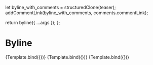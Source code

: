 let byline_with_comments  =  structuredClone(teaser);
addCommentLink(byline_with_comments, comments.commentLink);

<Meta title="Komponenten/Teaser/Komponenten/Teaser_Byline"/>

  return byline({ ...args });
};

# Byline

<Preview withToolbar>
  <Story name="default" args={teaser}>
    {Template.bind({})}
  </Story>
  <Story name="with comments" args={byline_with_comments}>
    {Template.bind({})} 
  </Story>
  <Story name="comments only" args={comments}>
    {Template.bind({})} 
  </Story>
</Preview>

<ArgsTable story="default" />